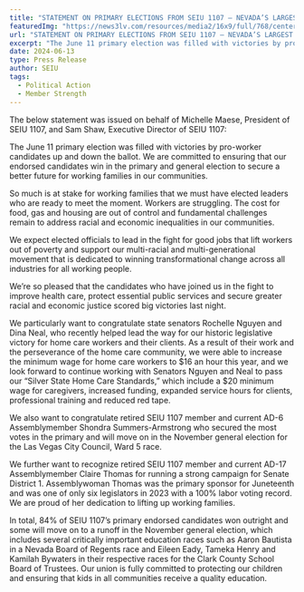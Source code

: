 ---
title: "STATEMENT ON PRIMARY ELECTIONS FROM SEIU 1107 – NEVADA’S LARGEST UNION OF PUBLIC SERVICE AND HEALTH CARE WORKERS"
featuredImg: "https://news3lv.com/resources/media2/16x9/full/768/center/80/e9943c8d-641e-4371-99bc-67d045d44727-medium16x9_610401894d054d3083b54ef735d585bblarge16x9_thumb_27035.jpg"
url: "STATEMENT ON PRIMARY ELECTIONS FROM SEIU 1107 – NEVADA’S LARGEST UNION OF PUBLIC SERVICE AND HEALTH CARE WORKERS"
excerpt: "The June 11 primary election was filled with victories by pro-worker candidates up and down the ballot. We are committed to ensuring that our endorsed candidates win in the primary and general election to secure a better future for working families in our communities."
date: 2024-06-13
type: Press Release
author: SEIU
tags:
  - Political Action
  - Member Strength
---
The below statement was issued on behalf of Michelle Maese, President of SEIU 1107, and Sam Shaw, Executive Director of SEIU 1107:

The June 11 primary election was filled with victories by pro-worker candidates up and down the ballot. We are committed to ensuring that our endorsed candidates win in the primary and general election to secure a better future for working families in our communities.

So much is at stake for working families that we must have elected leaders who are ready to meet the moment. Workers are struggling. The cost for food, gas and housing are out of control and fundamental challenges remain to address racial and economic inequalities in our communities.

We expect elected officials to lead in the fight for good jobs that lift workers out of poverty and support our multi-racial and multi-generational movement that is dedicated to winning transformational change across all industries for all working people.

We’re so pleased that the candidates who have joined us in the fight to improve health care, protect essential public services and secure greater racial and economic justice scored big victories last night.

We particularly want to congratulate state senators Rochelle Nguyen and Dina Neal, who recently helped lead the way for our historic legislative victory for home care workers and their clients. As a result of their work and the perseverance of the home care community, we were able to increase the minimum wage for home care workers to $16 an hour this year, and we look forward to continue working with Senators Nguyen and Neal to pass our “Silver State Home Care Standards,” which include a $20 minimum wage for caregivers, increased funding, expanded service hours for clients, professional training and reduced red tape.

We also want to congratulate retired SEIU 1107 member and current AD-6 Assemblymember Shondra Summers-Armstrong who secured the most votes in the primary and will move on in the November general election for the Las Vegas City Council, Ward 5 race.

We further want to recognize retired SEIU 1107 member and current AD-17 Assemblymember Claire Thomas for running a strong campaign for Senate District 1. Assemblywoman Thomas was the primary sponsor for Juneteenth and was one of only six legislators in 2023 with a 100% labor voting record. We are proud of her dedication to lifting up working families.

In total, 84% of SEIU 1107’s primary endorsed candidates won outright and some will move on to a runoff in the November general election, which includes several critically important education races such as Aaron Bautista in a Nevada Board of Regents race and Eileen Eady, Tameka Henry and Kamilah Bywaters in their respective races for the Clark County School Board of Trustees. Our union is fully committed to protecting our children and ensuring that kids in all communities receive a quality education.
